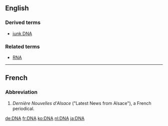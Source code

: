 ==English==


===Derived terms===
*[[junk DNA]]

===Related terms===
*[[RNA]]


----

==French==
===Abbreviation===

#''Dernière Nouvelles d'Alsace'' ("Latest News from Alsace"), a French periodical.

[[de:DNA]]
[[fr:DNA]]
[[ko:DNA]]
[[nl:DNA]]
[[ja:DNA]]